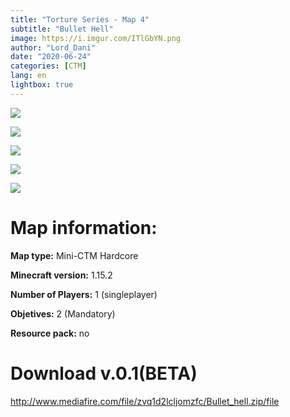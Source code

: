 ```yaml
---
title: "Torture Series - Map 4"
subtitle: "Bullet Hell"
image: https://i.imgur.com/ITlGbYN.png
author: "Lord_Dani"
date: "2020-06-24"
categories: [CTM]
lang: en
lightbox: true
---
```


![](https://i.imgur.com/ITlGbYN.png)

::: {.callout-note title="More pictures" collapse="true" appearance="minimal"}

![](https://i.imgur.com/BYgzwMx.png)

![](https://i.imgur.com/rWNkbG5.png)

![](https://i.imgur.com/rWNkbG5.png)

![](https://i.imgur.com/pNEMV8n.png)

:::

# Map information:

**Map type:** Mini-CTM Hardcore

**Minecraft version:** 1.15.2

**Number of Players:** 1 (singleplayer)

**Objetives:** 2 (Mandatory)

**Resource pack:** no

# Download v.0.1(BETA)

[http://www.mediafire.com/file/zvq1d2lcljomzfc/Bullet_hell.zip/file](http://www.mediafire.com/file/zvq1d2lcljomzfc/Bullet_hell.zip/file)
